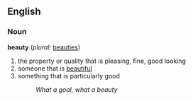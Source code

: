 ==English==
===Noun===
'''beauty''' (''plural:'' [[beauties]])
#the property or quality that is pleasing, fine, good looking
#someone that is [[beautiful]]
#something that is particularly good
#:''What a goal, what a beauty''